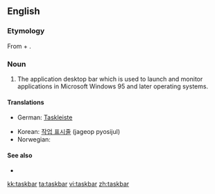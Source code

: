 ==English==

===Etymology===

From {{en-term|task}} + {{en-term|bar}}.

===Noun===
{{en-noun}}

# {{computing}} The application desktop bar which is used to launch and monitor applications in Microsoft Windows 95 and later operating systems.

====Translations====
{{trans-top|taskbar}}
*German: [[Taskleiste]] {{f}}
{{trans-mid}}
*Korean: [[작업 표시줄]] (jageop pyosijul)
*Norwegian: {{t-|no|oppgavelinje|c}}
{{trans-bottom}}

====See also====
*{{pedialite}}

[[kk:taskbar]]
[[ta:taskbar]]
[[vi:taskbar]]
[[zh:taskbar]]